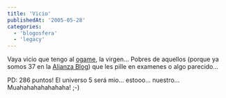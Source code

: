 ```yaml
---
title: 'Vicio'
publishedAt: '2005-05-28'
categories:
  - 'blogosfera'
  - 'legacy'
---
```


Vaya vicio que tengo al [ogame](http://ogame.com.es/), la virgen... Pobres de aquellos (porque ya somos 37 en la [Alianza Blog](http://alianzablog.blogspot.com/)) que les pille en examenes o algo parecido...

PD: 286 puntos! El universo 5 será mio... estooo... nuestro... Muahahahahahahaha! ;-)
